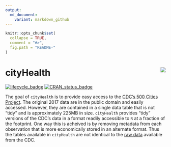 ```yaml
---
output:
  md_document:
    variant: markdown_github
---
```


<!-- README.md is generated from README.Rmd. Please edit that file -->

```r
knitr::opts_chunk$set(
  collapse = TRUE,
  comment = "#>",
  fig.path = "README-"
)
```

# cityHealth <img src="https://slu-dss.github.io/img/gisLogoSm.png" align="right" />

[![lifecycle_badge](https://img.shields.io/badge/lifecycle-experimental-orange.svg)](https://github.com/slu-openGIS/cityHealth)
[![CRAN_status_badge](http://www.r-pkg.org/badges/version/cityHealth)](https://cran.r-project.org/package=cityHealth)

The goal of `cityHealth` is to provide easy access to the [CDC's 500 Cities Project](https://www.cdc.gov/500cities/). The original 2017 data are in the public domain and easily accessed. However, they are contained in a single data table that is not "tidy" and is approximately 225MB in size. `cityHealth` provides "tidy" versions of the CDC's data in a format readily accessible to `R` at a fraction of the footprint. One way this is acheived is by removing metadata from each observation that is more economically stored in an alternate format. Thus the tables available in `cityHealth` are not identical to the [raw data](https://chronicdata.cdc.gov/500-Cities/500-Cities-Local-Data-for-Better-Health-2017-relea/6vp6-wxuq) available from the CDC.
